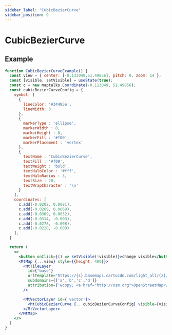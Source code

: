 ```yaml
---
sidebar_label: "CubicBezierCurve"
sidebar_position: 9
---
```


# CubicBezierCurve

## Example

```jsx live=true
function CubicBezierCurveExample() {
  const view = { center: [-0.133049,51.49856], pitch: 0, zoom: 14 };
  const [visible, setVisible] = useState(true);
  const c = new maptalks.Coordinate(-0.113049, 51.49856);
  const cubicBezierCurveConfig = {
    symbol: [
      {
        lineColor: '#34495e',
        lineWidth: 3
      },
      {
        markerType : 'ellipse',
        markerWidth : 8,
        markerHeight : 8,
        markerFill : '#f00',
        markerPlacement : 'vertex'
      },
      {
        textName : 'CubicBezierCurve',
        textFill : '#f00',
        textWeight : 'bold',
        textHaloColor : '#fff',
        textHaloRadius : 3,
        textSize : 20,
        textWrapCharacter : '\n'
      }
    ],
    coordinates: [
      c.add(-0.0202, 0.0081),
      c.add(-0.0269, 0.0069),
      c.add(-0.0369, 0.0032),
      c.add(-0.0314, -0.003),
      c.add(-0.0278, -0.008),
      c.add(-0.0220, -0.009)
    ],
  }

  return (
    <>
      <button onClick={() => setVisible(!visible)}>change visible</button>
      <MtMap {...view} style={{height: 400}}>
        <MtTileLayer
          id={"base"}
          urlTemplate="https://{s}.basemaps.cartocdn.com/light_all/{z}/{x}/{y}.png"
          subdomains={['a','b','c','d']}
          attribution={'&copy; <a href="http://osm.org">OpenStreetMap</a> contributors, &copy; <a href="https://carto.com/">CARTO</a>'}
        />

        <MtVectorLayer id={'vector'}>
          <MtCubicBezierCurve {...cubicBezierCurveConfig} visible={visible} />
        </MtVectorLayer>
      </MtMap>
    </>
  )
}

```
